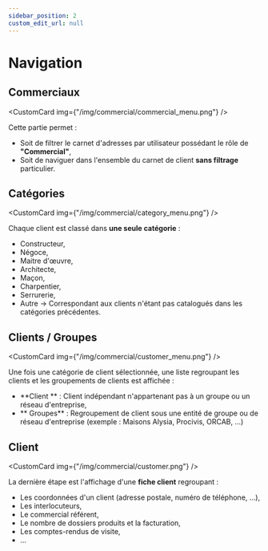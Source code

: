 ```yaml
---
sidebar_position: 2
custom_edit_url: null
---
```



# Navigation

## Commerciaux

<CustomCard img={"/img/commercial/commercial_menu.png"} />

Cette partie permet :

- Soit de filtrer le carnet d'adresses par utilisateur possédant le rôle de **"Commercial"**,
- Soit de naviguer dans l'ensemble du carnet de client **sans filtrage** particulier.

## Catégories

<CustomCard img={"/img/commercial/category_menu.png"} />

Chaque client est classé dans **une seule catégorie** :

- Constructeur,
- Négoce,
- Maitre d'œuvre,
- Architecte,
- Maçon,
- Charpentier,
- Serrurerie,
- Autre → Correspondant aux clients n'étant pas catalogués dans les catégories précédentes.

## Clients / Groupes

<CustomCard img={"/img/commercial/customer_menu.png"} />

Une fois une catégorie de client sélectionnée, une liste regroupant les clients et les groupements de clients est affichée :

- **Client ** : Client indépendant n'appartenant pas à un groupe ou un réseau d'entreprise,
- ** Groupes** : Regroupement de client sous une entité de groupe ou de réseau d'entreprise (exemple : Maisons Alysia, Procivis, ORCAB, ...)

## Client

<CustomCard img={"/img/commercial/customer.png"} />

La dernière étape est l'affichage d'une **fiche client** regroupant :

- Les coordonnées d'un client (adresse postale, numéro de téléphone, ...),
- Les interlocuteurs,
- Le commercial référent,
- Le nombre de dossiers produits et la facturation,
- Les comptes-rendus de visite,
- ...
